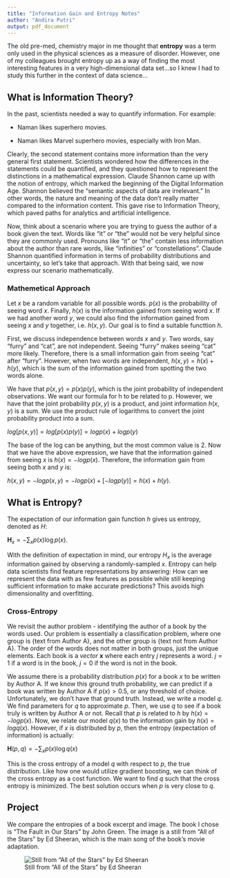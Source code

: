 ---
title: "Information Gain and Entropy Notes"
author: "Andira Putri"
output: pdf_document
---

The old pre-med, chemistry major in me thought that **entropy** was a term only used in the physical sciences as a measure of disorder. However, one of my colleagues brought entropy up as a way of finding the most interesting features in a very high-dimensional data set...so I knew I had to study this further in the context of data science...

## What is Information Theory?

In the past, scientists needed a way to quantify information. For example:

* Naman likes superhero movies.

* Naman likes Marvel superhero movies, especially with Iron Man.

Clearly, the second statement contains more information than the very general first statement. Scientists wondered how the differences in the statements could be quantified, and they questioned how to represent the distinctions in a mathematical expression. Claude Shannon came up with the notion of entropy, which marked the beginning of the Digital Information Age. Shannon believed the "semantic aspects of data are irrelevant." In other words, the nature and meaning of the data don't really matter compared to the information content. This gave rise to Information Theory, which paved paths for analytics and artificial intelligence.

Now, think about a scenario where you are trying to guess the author of a book given the text. Words like "it" or "the" would not be very helpful since they are commonly used. Pronouns like "it" or "the" contain less information about the author than rare words, like "infinities" or "constellations". Claude Shannon quantified information in terms of probability distributions and uncertainty, so let's take that approach. With that being said, we now express our scenario mathematically.

### Mathemetical Approach

Let $x$ be a random variable for all possible words. $p(x)$ is the probability of seeing word $x$. Finally, $h(x)$ is the information gained from seeing word $x$. If we had another word $y$, we could also find the information gained from seeing $x$ and $y$ together, i.e. $h(x,y)$. Our goal is to find a suitable functtion $h$.

First, we discuss independence between words $x$ and $y$. Two words, say "furry" and "cat", are not independent. Seeing "furry" makes seeing "cat" more likely. Therefore, there is a small information gain from seeing "cat" after "furry". However, when two words are independent, $h(x,y) = h(x) + h(y)$, which is the sum of the information gained from spotting the two words alone.

We have that $p(x,y) = p(x)p(y)$, which is the joint probability of independent observations. We want our formula for h to be related to p. However, we have that the joint probability $p(x,y)$ is a product, and joint information $h(x,y)$ is a sum. We use the product rule of logarithms to convert the joint probability product into a sum.

$log[p(x, y)] = log[p(x)p(y)] = log p(x) + log p(y)$

The base of the log can be anything, but the most common value is 2. Now that we have the above expression, we have that the information gained from seeing $x$ is $h(x) = -logp(x)$. Therefore, the information gain from seeing both $x$ and $y$ is:

$h(x,y) = -logp(x,y) = -logp(x) + [-logp(y)] = h(x) + h(y)$.

## What is Entropy?

The expectation of our information gain function $h$ gives us entropy, denoted as $H$:

$\mathbf{H}_{x}=-\sum_{x} p(x) \log p(x)$.

With the definition of expectation in mind, our entropy $H_x$ is the average information gained by observing a randomly-sampled $x$. Entropy can help data scientists find feature representations by answering: How can we represent the data with as few features as possible while still keeping sufficient information to make accurate predictions? This avoids high dimensionality and overfitting.

### Cross-Entropy

We revisit the author problem - identifying the author of a book by the words used. Our problem is essentially a classification problem, where one group is {text from Author A}, and the other group is {text not from Author A}. The order of the words does not matter in both groups, just the unique elements. Each book is a *vector* **x** where each entry $j$ represents a word. $j=1$ if a word is in the book, $j=0$ if the word is not in the book.

We assume there is a probability distribution $p(x)$ for a book $x$ to be written by Author A. If we know this ground truth probability, we can predict if a book was written by Author A if $p(x) > 0.5$, or any threshold of choice. Unfortunately, we don't have that ground truth. Instead, we write a model $q$. We find parameters for $q$ to approximate $p$. Then, we use $q$ to see if a book truly is written by Author A or not. Recall that $p$ is related to $h$ by $h(x) = -logp(x)$. Now, we relate our model $q(x)$ to the information gain by $h(x) = logq(x)$. However, if $x$ is distributed by $p$, then the entropy (expectation of information) is actually:

$\mathbf{H}(p, q)=-\sum_{x} p(x) \log q(x)$

This is the cross entropy of a model $q$ with respect to $p$, the true distribution. Like how one would utilize gradient boosting, we can think of the cross entropy as a cost function. We want to find $q$ such that the cross entropy is minimized. The best solution occurs when $p$ is very close to $q$.

## Project

We compare the entropies of a book excerpt and image. The book I chose is "The Fault in Our Stars" by John Green. The image is a still from "All of the Stars" by Ed Sheeran, which is the main song of the book's movie adaptation.

![Still from "All of the Stars" by Ed Sheeran](allofthestars.png)